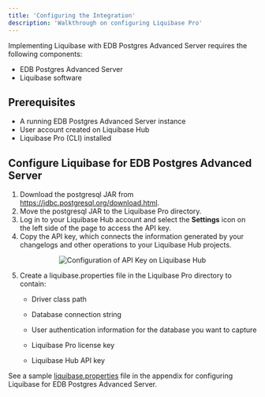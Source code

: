 ```yaml
---
title: 'Configuring the Integration'
description: 'Walkthrough on configuring Liquibase Pro'
---
```


Implementing Liquibase with EDB Postgres Advanced Server requires the following components:

- EDB Postgres Advanced Server
- Liquibase software

## Prerequisites

- A running EDB Postgres Advanced Server instance
- User account created on Liquibase Hub
- Liquibase Pro (CLI) installed

## Configure Liquibase for EDB Postgres Advanced Server

1. Download the postgresql JAR from https://jdbc.postgresql.org/download.html.
2. Move the postgresql JAR to the Liquibase Pro directory.
3. Log in to your Liquibase Hub account and select the **Settings** icon on the left side of the page to access the API key.
4. Copy the API key, which connects the information generated by your changelogs and other operations to your Liquibase Hub projects.

<p align="center">
  <img  alt="Configuration of API Key on Liquibase Hub" src="Images/ConfigurationPrerequisites1.png">
</p>


5. Create a liquibase.properties file in the Liquibase Pro directory to contain:

   - Driver class path

   - Database connection string

   - User authentication information for the database you want to capture

   - Liquibase Pro license key

   - Liquibase Hub API key

See a sample [liquibase.properties](07-Appendix.mdx) file in the appendix for configuring Liquibase for EDB Postgres Advanced Server.
